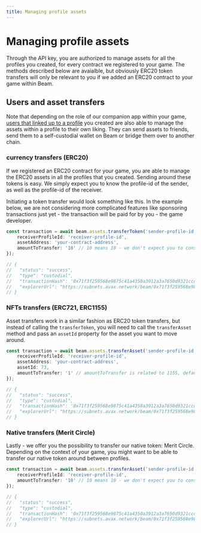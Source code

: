 ```yaml
---
title: Managing profile assets
---
```


# Managing profile assets

Through the API key, you are authorized to manage assets for all the profiles you created, for every contract we registered to your game. The methods described below are avaialble, but obviously ERC20 token transfers will only be relevant to you if we added an ERC20 contract to your game within Beam.

## Users and asset transfers

Note that depending on the role of our companion app within your game, [users that linked up to a profile](/service/profiles/users-and-profiles) you created are also able to manage the assets within a profile to their own liking. They can send assets to friends, send them to a self-custodial wallet on Beam or bridge them over to another chain.

### currency transfers (ERC20)

If we registered an ERC20 contract for your game, you are able to manage the ERC20 assets in all the profiles that you created. Sending around these tokens is easy. We simply expect you to know the profile-id of the sender, as well as the profile-id of the receiver.

Initiating a token transfer would look something like this. In the example below, we are not considering more complicated features like sponsoring transactions just yet - the transaction will be paid for by you - the game developer.

```typescript
const transaction = await beam.assets.transferToken('sender-profile-id', {
    receiverProfileId: 'receiver-profile-id',
    assetAddress: 'your-contract-address',
    amountToTransfer: '10' // 10 means 10 - we don't expect you to consider any other format like gwei
});

// {
//   "status": "success",
//   "type": "custodial",
//   "transactionHash": '0x71f3f259568e9875c41a4350a3912a3a7650d9321ccd1d57641241128b4e504f',
//   "explorerUrl": "https://subnets.avax.network/beam/0x71f3f259568e9875c41a4350a3912a3a7650d9321ccd1d57641241128b4e504f"
// }
```


### NFTs transfers (ERC721, ERC1155) 

Asset transfers work in a similar fashion as ERC20 token transfers, but instead of calling the `transferToken`, you will need to call the `transferAsset` method and pass an `assetId` property for the asset you want to move around.

```typescript
const transaction = await beam.assets.transferAsset('sender-profile-id', {
    receiverProfileId: 'receiver-profile-id',
    assetAddress: 'your-contract-address',
    assetId: 73,
    amountToTransfer: '1' // amountToTransfer is related to 1155, defaults to 1 and doesn't have to be passed for ERC721 contracts.
});

// {
//   "status": "success",
//   "type": "custodial",
//   "transactionHash": '0x71f3f259568e9875c41a4350a3912a3a7650d9321ccd1d57641241128b4e504f',
//   "explorerUrl": "https://subnets.avax.network/beam/0x71f3f259568e9875c41a4350a3912a3a7650d9321ccd1d57641241128b4e504f"
// }
```



### Native transfers (Merit Circle)

Lastly - we offer you the possibility to transfer our native token: Merit Circle. Depending on the context of your game, you might want to be able to transfer our native token around between profiles.

```typescript
const transaction = await beam.assets.transferAsset('sender-profile-id', {
    receiverProfileId: 'receiver-profile-id',
    amountToTransfer: '10' // 10 means 10 - we don't expect you to consider any other format like gwei
});

// {
//   "status": "success",
//   "type": "custodial",
//   "transactionHash": '0x71f3f259568e9875c41a4350a3912a3a7650d9321ccd1d57641241128b4e504f',
//   "explorerUrl": "https://subnets.avax.network/beam/0x71f3f259568e9875c41a4350a3912a3a7650d9321ccd1d57641241128b4e504f"
// }
```